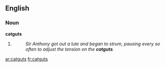 ==English==

===Noun===
'''catguts'''

# {{plural of|[[catgut]]}}
#: ''Sir Anthony got out a lute and began to strum, pausing every so often to adjust the tension on the '''catguts'''.''

[[ar:catguts]]
[[fr:catguts]]